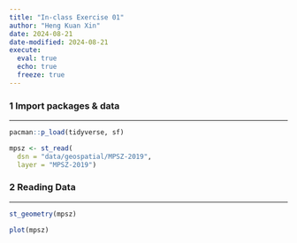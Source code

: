 ```yaml
---
title: "In-class Exercise 01"
author: "Heng Kuan Xin"
date: 2024-08-21
date-modified: 2024-08-21
execute: 
  eval: true
  echo: true
  freeze: true
---
```


### 1 Import packages & data

----

```r
pacman::p_load(tidyverse, sf)
```

```r

mpsz <- st_read(
  dsn = "data/geospatial/MPSZ-2019",
  layer = "MPSZ-2019")

```

### 2 Reading Data

----

```r

st_geometry(mpsz)

plot(mpsz)

```